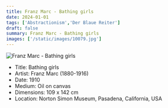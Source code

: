 ```yaml
---
title: Franz Marc - Bathing girls
date: 2024-01-01
tags: ['Abstractionism','Der Blaue Reiter']
draft: false
summary: Franz Marc - Bathing girls
images: ['/static/images/10079.jpg']
---
```


![Franz Marc - Bathing girls](/static/images/10079.jpg)

* Title: Bathing girls
* Artist: Franz Marc (1880-1916)
* Date: 1910
* Medium: Oil on canvas
* Dimensions: 109 x 142 cm
* Location: Norton Simon Museum, Pasadena, California, USA


